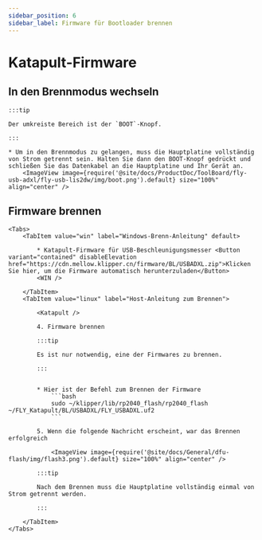 ```yaml
---
sidebar_position: 6
sidebar_label: Firmware für Bootloader brennen
---
```





# Katapult-Firmware


## In den Brennmodus wechseln

    :::tip

    Der umkreiste Bereich ist der `BOOT`-Knopf.

    :::

    * Um in den Brennmodus zu gelangen, muss die Hauptplatine vollständig von Strom getrennt sein. Halten Sie dann den BOOT-Knopf gedrückt und schließen Sie das Datenkabel an die Hauptplatine und Ihr Gerät an.
        <ImageView image={require('@site/docs/ProductDoc/ToolBoard/fly-usb-adxl/fly-usb-lis2dw/img/boot.png').default} size="100%" align="center" />

## Firmware brennen
    <Tabs>
        <TabItem value="win" label="Windows-Brenn-Anleitung" default>

            * Katapult-Firmware für USB-Beschleunigungsmesser <Button variant="contained" disableElevation href="https://cdn.mellow.klipper.cn/firmware/BL/USBADXL.zip">Klicken Sie hier, um die Firmware automatisch herunterzuladen</Button>
            <WIN />
            
        </TabItem>
        <TabItem value="linux" label="Host-Anleitung zum Brennen">
            
            <Katapult />

            4. Firmware brennen

            :::tip

            Es ist nur notwendig, eine der Firmwares zu brennen.

            :::


            * Hier ist der Befehl zum Brennen der Firmware
                ```bash
                sudo ~/klipper/lib/rp2040_flash/rp2040_flash ~/FLY_Katapult/BL/USBADXL/FLY_USBADXL.uf2
                ```

            5. Wenn die folgende Nachricht erscheint, war das Brennen erfolgreich

                <ImageView image={require('@site/docs/General/dfu-flash/img/flash3.png').default} size="100%" align="center" />

            :::tip

            Nach dem Brennen muss die Hauptplatine vollständig einmal von Strom getrennt werden.

            :::

        </TabItem>
    </Tabs>


